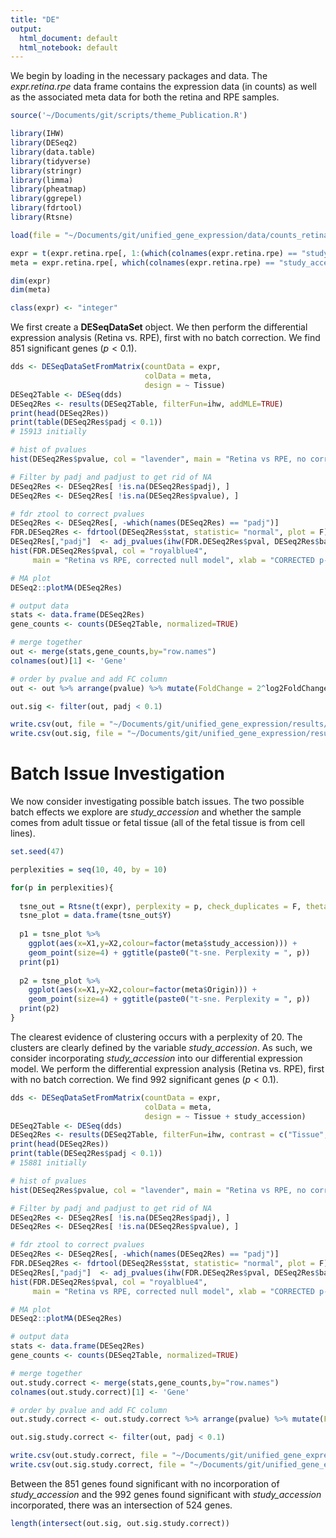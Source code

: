 ```yaml
---
title: "DE"
output:
  html_document: default
  html_notebook: default
---
```


We begin by loading in the necessary packages and data. The *expr.retina.rpe* data frame contains the expression data (in counts) as well as the associated meta data for both the retina and RPE samples.

```r
source('~/Documents/git/scripts/theme_Publication.R')

library(IHW)
library(DESeq2)
library(data.table)
library(tidyverse)
library(stringr)
library(limma)
library(pheatmap)
library(ggrepel)
library(fdrtool)
library(Rtsne)

load(file = "~/Documents/git/unified_gene_expression/data/counts_retina_rpe.Rdata")

expr = t(expr.retina.rpe[, 1:(which(colnames(expr.retina.rpe) == "study_accession") - 1)])
meta = expr.retina.rpe[, which(colnames(expr.retina.rpe) == "study_accession"):ncol(expr.retina.rpe)]

dim(expr)
dim(meta)

class(expr) <- "integer"
```

We first create a __DESeqDataSet__ object. We then perform the differential expression analysis (Retina vs. RPE), first with no batch correction. We find 851 significant genes ($p<0.1$).

```r
dds <- DESeqDataSetFromMatrix(countData = expr,
                              colData = meta,
                              design = ~ Tissue)
DESeq2Table <- DESeq(dds)
DESeq2Res <- results(DESeq2Table, filterFun=ihw, addMLE=TRUE)
print(head(DESeq2Res))
print(table(DESeq2Res$padj < 0.1))
# 15913 initially

# hist of pvalues
hist(DESeq2Res$pvalue, col = "lavender", main = "Retina vs RPE, no correction", xlab = "p-values")

# Filter by padj and padjust to get rid of NA
DESeq2Res <- DESeq2Res[ !is.na(DESeq2Res$padj), ]
DESeq2Res <- DESeq2Res[ !is.na(DESeq2Res$pvalue), ]

# fdr ztool to correct pvalues
DESeq2Res <- DESeq2Res[, -which(names(DESeq2Res) == "padj")]
FDR.DESeq2Res <- fdrtool(DESeq2Res$stat, statistic= "normal", plot = F)
DESeq2Res[,"padj"]  <- adj_pvalues(ihw(FDR.DESeq2Res$pval, DESeq2Res$baseMean, 0.1))
hist(FDR.DESeq2Res$pval, col = "royalblue4", 
     main = "Retina vs RPE, corrected null model", xlab = "CORRECTED p-values")

# MA plot
DESeq2::plotMA(DESeq2Res)

# output data
stats <- data.frame(DESeq2Res)
gene_counts <- counts(DESeq2Table, normalized=TRUE)

# merge together
out <- merge(stats,gene_counts,by="row.names")
colnames(out)[1] <- 'Gene'

# order by pvalue and add FC column
out <- out %>% arrange(pvalue) %>% mutate(FoldChange = 2^log2FoldChange) %>% select(Gene:padj,FoldChange)

out.sig <- filter(out, padj < 0.1)

write.csv(out, file = "~/Documents/git/unified_gene_expression/results/DE_full_noCorrection.csv")
write.csv(out.sig, file = "~/Documents/git/unified_gene_expression/results/DE_pAdj0.1_noCorrection.csv")
```

# Batch Issue Investigation

We now consider investigating possible batch issues. The two possible batch effects we explore are *study_accession* and whether the sample comes from adult tissue or fetal tissue (all of the fetal tissue is from cell lines).

```r
set.seed(47)

perplexities = seq(10, 40, by = 10)

for(p in perplexities){
  
  tsne_out = Rtsne(t(expr), perplexity = p, check_duplicates = F, theta = 0.0)
  tsne_plot = data.frame(tsne_out$Y)
  
  p1 = tsne_plot %>%
    ggplot(aes(x=X1,y=X2,colour=factor(meta$study_accession))) + 
    geom_point(size=4) + ggtitle(paste0("t-sne. Perplexity = ", p))
  print(p1)
  
  p2 = tsne_plot %>%
    ggplot(aes(x=X1,y=X2,colour=factor(meta$Origin))) + 
    geom_point(size=4) + ggtitle(paste0("t-sne. Perplexity = ", p))
  print(p2)
}
```
The clearest evidence of clustering occurs with a perplexity of 20. The clusters are clearly defined by the variable *study_accession*. As such, we consider incorporating *study_accession* into our differential expression model. We perform the differential expression analysis (Retina vs. RPE), first with no batch correction. We find 992 significant genes ($p<0.1$).

```r
dds <- DESeqDataSetFromMatrix(countData = expr,
                              colData = meta,
                              design = ~ Tissue + study_accession)
DESeq2Table <- DESeq(dds)
DESeq2Res <- results(DESeq2Table, filterFun=ihw, contrast = c("Tissue", "Retina", "RPE"), addMLE=TRUE)
print(head(DESeq2Res))
print(table(DESeq2Res$padj < 0.1))
# 15881 initially

# hist of pvalues
hist(DESeq2Res$pvalue, col = "lavender", main = "Retina vs RPE, no correction", xlab = "p-values")

# Filter by padj and padjust to get rid of NA
DESeq2Res <- DESeq2Res[ !is.na(DESeq2Res$padj), ]
DESeq2Res <- DESeq2Res[ !is.na(DESeq2Res$pvalue), ]

# fdr ztool to correct pvalues
DESeq2Res <- DESeq2Res[, -which(names(DESeq2Res) == "padj")]
FDR.DESeq2Res <- fdrtool(DESeq2Res$stat, statistic= "normal", plot = F)
DESeq2Res[,"padj"]  <- adj_pvalues(ihw(FDR.DESeq2Res$pval, DESeq2Res$baseMean, 0.1))
hist(FDR.DESeq2Res$pval, col = "royalblue4", 
     main = "Retina vs RPE, corrected null model", xlab = "CORRECTED p-values")

# MA plot
DESeq2::plotMA(DESeq2Res)

# output data
stats <- data.frame(DESeq2Res)
gene_counts <- counts(DESeq2Table, normalized=TRUE)

# merge together
out.study.correct <- merge(stats,gene_counts,by="row.names")
colnames(out.study.correct)[1] <- 'Gene'

# order by pvalue and add FC column
out.study.correct <- out.study.correct %>% arrange(pvalue) %>% mutate(FoldChange = 2^log2FoldChange) %>% select(Gene:padj,FoldChange)

out.sig.study.correct <- filter(out, padj < 0.1)

write.csv(out.study.correct, file = "~/Documents/git/unified_gene_expression/results/DE_full_correction_studyAccession.csv")
write.csv(out.sig.study.correct, file = "~/Documents/git/unified_gene_expression/results/DE_pAdj0.1_correction_studyAccession.csv")
```

Between the 851 genes found significant with no incorporation of *study_accession* and the 992 genes found significant with *study_accession* incorporated, there was an intersection of 524 genes.

```r
length(intersect(out.sig, out.sig.study.correct))
```

